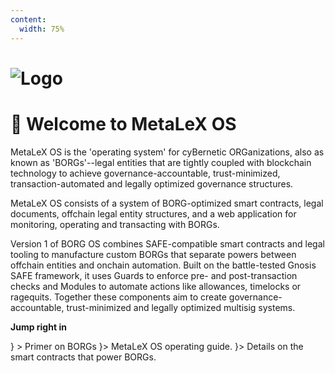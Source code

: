 ```yaml
---
content: 
  width: 75%
---
```


# ![Logo](/header.png)
# 🖖 Welcome to MetaLeX OS

MetaLeX OS is the 'operating system' for cyBernetic ORGanizations, also as known as 'BORGs'--legal entities that are tightly coupled with blockchain technology to achieve governance-accountable, trust-minimized, transaction-automated and legally optimized governance structures.

MetaLeX OS consists of a system of BORG-optimized smart contracts, legal documents, offchain legal entity structures, and a web application for monitoring, operating and transacting with BORGs.

Version 1 of BORG OS combines SAFE-compatible smart contracts and legal tooling to manufacture custom BORGs that separate powers between offchain entities and onchain automation. Built on the battle-tested Gnosis SAFE framework, it uses Guards to enforce pre- and post-transaction checks and Modules to automate actions like allowances, timelocks or ragequits. Together these components aim to create governance-accountable, trust-minimized and legally optimized multisig systems.

**Jump right in**

<CardGrid>
  <Card
    title="Intro To Borgs"
    link="/os/dao/intro-to-borgs"
    icon={<LuShield />}
  >
    <span>
        Primer on BORGs
    </span>
  </Card>
  <Card
   title="Command Center"
   link="/os/borg/borg-landing"
   icon={<HiComputerDesktop />}>
    <span>
      MetaLeX OS operating guide.
    </span>
  </Card>
  <Card title="On Chain Contracts" link="/borgs/implants" icon={<LiaFileContractSolid />}>
    <span>
      Details on the smart contracts that power BORGs.
    </span>
  </Card>
</CardGrid>

